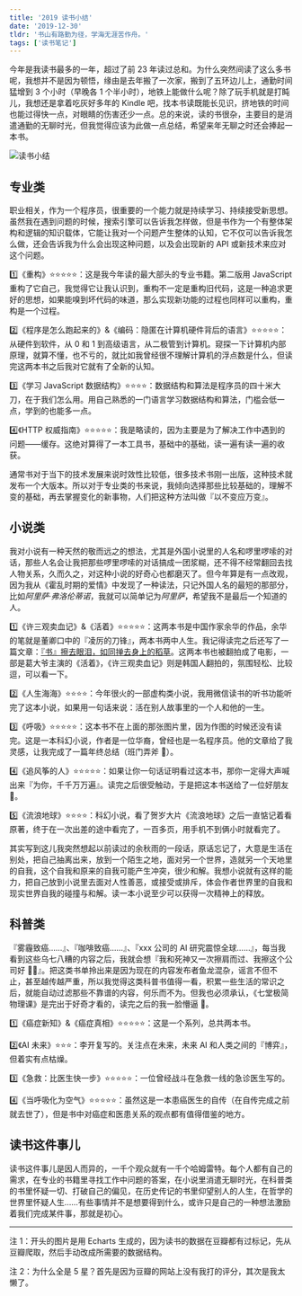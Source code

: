 ```yaml
---
title: '2019 读书小结'
date: '2019-12-30'
tldr: '书山有路勤为径，学海无涯苦作舟。'
tags: ['读书笔记']
---
```



今年是我读书最多的一年，超过了前 23 年读过总和。为什么突然间读了这么多书呢，我想并不是因为顿悟，缘由是去年搬了一次家，搬到了五环边儿上，通勤时间猛增到 3 个小时（早晚各 1 个半小时），地铁上能做什么呢？除了玩手机就是打盹儿，我想还是拿着吃灰好多年的 Kindle 吧，找本书读既能长见识，挤地铁的时间也能过得快一点，对眼睛的伤害还少一点。总的来说，读的书很杂，主要目的是消遣通勤的无聊时光，但我觉得应该为此做一点总结，希望来年无聊之时还会捧起一本书。

<img src={BooksChat.src} alt="读书小结" />

## 专业类

职业相关，作为一个程序员，很重要的一个能力就是持续学习、持续接受新思想。虽然我在遇到问题的时候，搜索引擎可以告诉我怎样做，但是书作为一个有整体架构和逻辑的知识载体，它能让我对一个问题产生整体的认知，它不仅可以告诉我怎么做，还会告诉我为什么会出现这种问题，以及会出现新的 API 或新技术来应对这个问题。

1️⃣《重构》⭐️⭐️⭐️⭐️⭐️：这是我今年读的最大部头的专业书籍。第二版用 JavaScript 重构了它自己，我觉得它让我认识到，重构不一定是重构旧代码，这是一种追求更好的思想，如果能嗅到坏代码的味道，那么实现新功能的过程也同样可以重构，重构是一个过程。

2️⃣《程序是怎么跑起来的》&《编码：隐匿在计算机硬件背后的语言》⭐️⭐️⭐️⭐️⭐️：从硬件到软件，从 0 和 1 到高级语言，从二极管到计算机。窥探一下计算机内部原理，就算不懂，也不亏的，就比如我曾经很不理解计算机的浮点数是什么，但读完这两本书之后我对它就有了全新的认知。

3️⃣《学习 JavaScript 数据结构》⭐️⭐️⭐️⭐️：数据结构和算法是程序员的四十米大刀，在于我们怎么用。用自己熟悉的一门语言学习数据结构和算法，门槛会低一点，学到的也能多一点。

4️⃣《HTTP 权威指南》⭐️⭐️⭐️⭐️⭐️：我是略读的，因为主要是为了解决工作中遇到的问题——缓存。这绝对算得了一本工具书，基础中的基础，读一遍有读一遍的收获。

通常书对于当下的技术发展来说时效性比较低，很多技术书刚一出版，这种技术就发布一个大版本。所以对于专业类的书来说，我倾向选择那些比较基础的，理解不变的基础，再去掌握变化的新事物，人们把这种方法叫做『以不变应万变』。

## 小说类

我对小说有一种天然的敬而远之的想法，尤其是外国小说里的人名和啰里啰嗦的对话，那些人名会让我把那些啰里啰嗦的对话搞成一团浆糊，还不得不经常翻回去找人物关系，久而久之，对这种小说的好奇心也都磨灭了。但今年算是有一点改观，因为我从《霍乱时期的爱情》中发现了一种读法，只记外国人名的最短的那部分，比如*阿里萨·弗洛伦蒂诺*，我就可以简单记为*阿里萨*，希望我不是最后一个知道的人。

1️⃣《许三观卖血记》&《活着》⭐️⭐️⭐️⭐️⭐️：这两本书是中国作家余华的作品，余华的笔就是董卿口中的『凌厉的刀锋』，两本书两中人生。我记得读完之后还写了一篇文章：[『书』擦去眼泪，如同掸去身上的稻草](https://coderfee.com/read-think/huozhe-xusanguan)。这两本书也被翻拍成了电影，一部是葛大爷主演的《活着》，《许三观卖血记》则是韩国人翻拍的，氛围轻松、比较逗，可以看一下。

2️⃣《人生海海》⭐️⭐️⭐️⭐️：今年很火的一部虚构类小说，我用微信读书的听书功能听完了这本小说，如果用一句话来说：活在别人故事里的一个人和他的一生。

3️⃣《呼吸》⭐️⭐️⭐️⭐️⭐️：这本书不在上面的那张图片里，因为作图的时候还没有读完。这是一本科幻小说，作者是一位华裔，曾经也是一名程序员。他的文章给了我灵感，让我完成了一篇年终总结（班门弄斧 🤣）。

4️⃣《追风筝的人》⭐️⭐️⭐️⭐️⭐️：如果让你一句话证明看过这本书，那你一定得大声喊出来『为你，千千万万遍』。读完之后很受触动，于是把这本书送给了一位好朋友 🤣。

5️⃣《流浪地球》⭐️⭐️⭐️⭐️：科幻小说，看了贺岁大片《流浪地球》之后一直惦记着看原著，终于在一次出差的途中看完了，一百多页，用手机不到俩小时就看完了。

其实写到这儿我突然想起以前读过的余秋雨的一段话，原话忘记了，大意是生活在别处，把自己抽离出来，放到一个陌生之地，面对另一个世界，造就另一个天地里的自我，这个自我和原来的自我可能产生冲突，很少和解。我想小说就有这样的能力，把自己放到小说里去面对人性善恶，或接受或排斥，体会作者世界里的自我和现实世界自我的碰撞与和解。读一本小说至少可以获得一次精神上的释放。

## 科普类

『雾霾致癌……』、『咖啡致癌……』、『xxx 公司的 AI 研究震惊全球……』，每当我看到这些乌七八糟的内容之后，我就会想『我和死神又一次擦肩而过、我擦这个公司好 🐂🍺』。把这类书单拎出来是因为现在的内容发布者鱼龙混杂，谣言不但不止，甚至越传越严重，所以我觉得这类科普书值得一看，积累一些生活的常识之后，就能自动过滤那些不靠谱的内容，何乐而不为。但我也必须承认，《七堂极简物理课》是完出于好奇才看的，读完之后的我一脸懵逼 🤣。

1️⃣《癌症新知》&《癌症真相》⭐️⭐️⭐️⭐️⭐️：这是一个系列，总共两本书。

2️⃣《AI 未来》⭐️⭐️⭐️：李开复写的。关注点在未来，未来 AI 和人类之间的『博弈』，但着实有点枯燥。

3️⃣《急救：比医生快一步》⭐️⭐️⭐️⭐️⭐️：一位曾经战斗在急救一线的急诊医生写的。

4️⃣《当呼吸化为空气》⭐️⭐️⭐️⭐️⭐️：虽然这是一本患癌医生的自传（在自传完成之前就去世了），但是书中对癌症和医患关系的观点都有值得借鉴的地方。

## 读书这件事儿

读书这件事儿是因人而异的，一千个观众就有一千个哈姆雷特。每个人都有自己的需求，在专业的书籍里寻找工作中问题的答案，在小说里消遣无聊时光，在科普类的书里怀疑一切、打破自己的偏见，在历史传记的书里仰望别人的人生，在哲学的世界里怀疑人生……有些事情并不是想要得到什么，或许只是自己的一种想法激励着我们完成某件事，那就是初心。

---

注 1：开头的图片是用 Echarts 生成的，因为读书的数据在豆瓣都有过标记，先从豆瓣爬取，然后手动改成所需要的数据结构。

注 2：为什么全是 5 星？首先是因为豆瓣的网站上没有我打的评分，其次是我太懒了。

